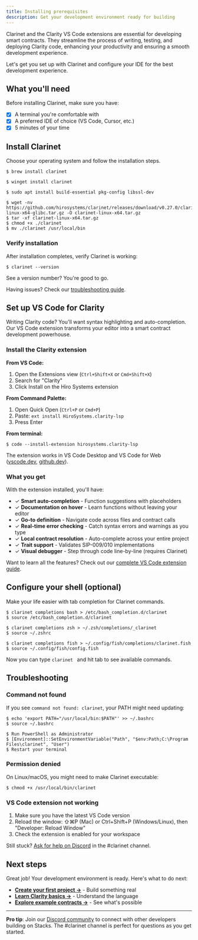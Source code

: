 ```yaml
---
title: Installing prerequisites
description: Get your development environment ready for building
---
```


Clarinet and the Clarity VS Code extensions are essential for developing smart contracts. They streamline the process of writing, testing, and deploying Clarity code, enhancing your productivity and ensuring a smooth development experience.

Let's get you set up with Clarinet and configure your IDE for the best development experience.

## What you'll need

Before installing Clarinet, make sure you have:

- [x] A terminal you're comfortable with
- [x] A preferred IDE of choice (VS Code, Cursor, etc.)
- [x] 5 minutes of your time

## Install Clarinet

Choose your operating system and follow the installation steps.

<TerminalPicker storage="macOs">

```terminal !! macOS
$ brew install clarinet
```

```terminal !! Windows
$ winget install clarinet
```

```terminal !! Cargo
$ sudo apt install build-essential pkg-config libssl-dev
```

```terminal !! Pre-built binary
$ wget -nv https://github.com/hirosystems/clarinet/releases/download/v0.27.0/clarinet-linux-x64-glibc.tar.gz -O clarinet-linux-x64.tar.gz
$ tar -xf clarinet-linux-x64.tar.gz
$ chmod +x ./clarinet
$ mv ./clarinet /usr/local/bin
```

</TerminalPicker>

### Verify installation

After installation completes, verify Clarinet is working:

```terminal
$ clarinet --version
```

See a version number? You're good to go. 

Having issues? Check our [troubleshooting guide](/stacks/clarinet/troubleshooting).

## Set up VS Code for Clarity

Writing Clarity code? You'll want syntax highlighting and auto-completion. Our VS Code extension transforms your editor into a smart contract development powerhouse.

### Install the Clarity extension

**From VS Code:**

1. Open the Extensions view (`Ctrl+Shift+X` or `Cmd+Shift+X`)
2. Search for "Clarity"
3. Click Install on the Hiro Systems extension

**From Command Palette:**

1. Open Quick Open (`Ctrl+P` or `Cmd+P`)
2. Paste: `ext install HiroSystems.clarity-lsp`
3. Press Enter

**From terminal:**

```terminal
$ code --install-extension hirosystems.clarity-lsp
```

The extension works in VS Code Desktop and VS Code for Web ([vscode.dev](https://vscode.dev/), [github.dev](https://github.dev/)).

### What you get

With the extension installed, you'll have:

- ✓ **Smart auto-completion** - Function suggestions with placeholders
- ✓ **Documentation on hover** - Learn functions without leaving your editor
- ✓ **Go-to definition** - Navigate code across files and contract calls
- ✓ **Real-time error checking** - Catch syntax errors and warnings as you type
- ✓ **Local contract resolution** - Auto-complete across your entire project
- ✓ **Trait support** - Validates SIP-009/010 implementations
- ✓ **Visual debugger** - Step through code line-by-line (requires Clarinet)

Want to learn all the features? Check out our [complete VS Code extension guide](/using-clarity-vscode-extension).

## Configure your shell (optional)

Make your life easier with tab completion for Clarinet commands.

<TerminalPicker storage="shell-completion">

```terminal !! Bash
$ clarinet completions bash > /etc/bash_completion.d/clarinet
$ source /etc/bash_completion.d/clarinet
```

```terminal !! Zsh
$ clarinet completions zsh > ~/.zsh/completions/_clarinet
$ source ~/.zshrc
```

```terminal !! Fish
$ clarinet completions fish > ~/.config/fish/completions/clarinet.fish
$ source ~/.config/fish/config.fish
```

</TerminalPicker>

Now you can type `clarinet ` and hit tab to see available commands.

## Troubleshooting

### Command not found

If you see `command not found: clarinet`, your PATH might need updating:

<TerminalPicker storage="path-fix">

```terminal !! macOS/Linux
$ echo 'export PATH="/usr/local/bin:$PATH"' >> ~/.bashrc
$ source ~/.bashrc
```

```terminal !! Windows
$ Run PowerShell as Administrator
$ [Environment]::SetEnvironmentVariable("Path", "$env:Path;C:\Program Files\clarinet", "User")
$ Restart your terminal
```

</TerminalPicker>

### Permission denied

On Linux/macOS, you might need to make Clarinet executable:

```terminal
$ chmod +x /usr/local/bin/clarinet
```

### VS Code extension not working

1. Make sure you have the latest VS Code version
2. Reload the window: ⇧⌘P (Mac) or Ctrl+Shift+P (Windows/Linux), then "Developer: Reload Window"
3. Check the extension is enabled for your workspace

Still stuck? [Ask for help on Discord](https://discord.gg/stacks) in the #clarinet channel.

## Next steps

Great job! Your development environment is ready. Here's what to do next:

- **[Create your first project →](/environment-setup/creating-first-project)** - Build something real
- **[Learn Clarity basics →](/smart-contracts/clarity-basics)** - Understand the language
- **[Explore example contracts →](https://github.com/hirosystems/clarinet/tree/main/examples)** - See what's possible

---

**Pro tip**: Join our [Discord community](https://discord.gg/stacks) to connect with other developers building on Stacks. The #clarinet channel is perfect for questions as you get started.